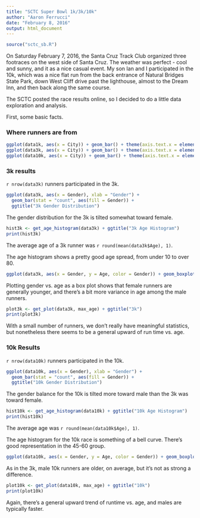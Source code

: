 ```yaml
---
title: "SCTC Super Bowl 1k/3k/10k"
author: "Aaron Ferrucci"
date: "February 8, 2016"
output: html_document
---
```


```r
source("sctc_sb.R")
```
On Saturday February 7, 2016, the Santa Cruz Track Club organized three footraces on the west side of Santa Cruz. The weather was perfect - cool and sunny, and it as a nice casual event. My son Ian and I participated in the 10k, which was a nice flat run from the back entrance of Natural Bridges State Park, down West Cliff drive past the lighthouse, almost to the Dream Inn, and then back along the same course.

The SCTC posted the race results online, so I decided to do a little data exploration and analysis.

First, some basic facts.

### Where runners are from
``` r
ggplot(data1k, aes(x = City)) + geom_bar() + theme(axis.text.x = element_text(angle = 90)) + ggtitle("1k Runner City")
ggplot(data3k, aes(x = City)) + geom_bar() + theme(axis.text.x = element_text(angle = 90)) + ggtitle("3k Runner City")
ggplot(data10k, aes(x = City)) + geom_bar() + theme(axis.text.x = element_text(angle = 90)) + ggtitle("10k Runner City")
```

### 3k results

`r nrow(data3k)` runners participated in the 3k. 

``` r
ggplot(data3k, aes(x = Gender), xlab = "Gender") +
  geom_bar(stat = "count", aes(fill = Gender)) +
  ggtitle("3k Gender Distribution")
```

The gender distribution for the 3k is tilted somewhat toward female.

```r
hist3k <- get_age_histogram(data3k) + ggtitle("3k Age Histogram")
print(hist3k)
```

The average age of a 3k runner was `r round(mean(data3k$Age), 1)`. 

The age histogram shows a pretty good age spread, from under 10 to over 80. 

```r
ggplot(data3k, aes(x = Gender, y = Age, color = Gender)) + geom_boxplot() + ggtitle("3k Age/Gender Boxplot")
```

Plotting gender vs. age as a box plot shows that female runners are generally younger, and there's a bit more variance in age among the male runners.

```r
plot3k <- get_plot(data3k, max_age) + ggtitle("3k")
print(plot3k)
```

With a small number of runners, we don't really have meaningful statistics, but nonetheless there seems to be a general upward of run time vs. age. 

### 10k Results

`r nrow(data10k)` runners participated in the 10k.

``` r
ggplot(data10k, aes(x = Gender), xlab = "Gender") +
  geom_bar(stat = "count", aes(fill = Gender)) +
  ggtitle("10k Gender Distribution")
```

The gender balance for the 10k is tilted more toward male than the 3k was toward female.

```r
hist10k <- get_age_histogram(data10k) + ggtitle("10k Age Histogram")
print(hist10k)
```

The average age was `r round(mean(data10k$Age), 1)`.

The age histogram for the 10k race is something of a bell curve. There's good representation in the 45-60 group.

```r
ggplot(data10k, aes(x = Gender, y = Age, color = Gender)) + geom_boxplot() + ggtitle("10k Age/Gender Boxplot")
```

As in the 3k, male 10k runners are older, on average, but it's not as strong a difference.

```r
plot10k <- get_plot(data10k, max_age) + ggtitle("10k")
print(plot10k)
```

Again, there's a general upward trend of runtime vs. age, and males are typically faster.

